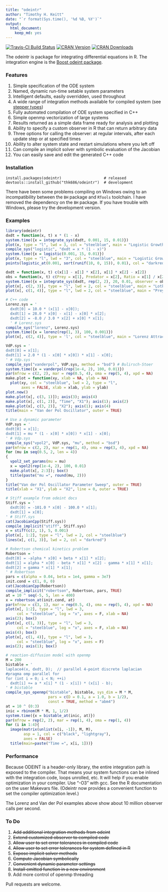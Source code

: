 ```yaml
---
title: "odeintr"
author: "Timothy H. Keitt"
date: "`r format(Sys.time(), '%d %B, %Y')`"
output:
  html_document:
    keep_md: yes
---
```


[![Travis-CI Build Status](https://travis-ci.org/thk686/odeintr.svg?branch=master)](https://travis-ci.org/thk686/odeintr) [![CRAN Version](http://www.r-pkg.org/badges/version/odeintr)](http://www.r-pkg.org/badges/version/odeintr) [![CRAN Downloads](http://cranlogs.r-pkg.org/badges/odeintr)](http://cran.rstudio.com/web/packages/odeintr/index.html)

The odeintr is package for integrating differential equations in R. The integration engine is
the [Boost odeint package](http://www.odeint.com).

### Features

1. Simple specification of the ODE system
1. Named, dynamic run-time setable system parameters
1. Intelligent defaults, easily overridden, used throughout
1. A wide range of integration methods available for compiled system (see [stepper types](http://www.boost.org/doc/libs/1_58_0/libs/numeric/odeint/doc/html/boost_numeric_odeint/odeint_in_detail/steppers.html#boost_numeric_odeint.odeint_in_detail.steppers.stepper_overview))
1. Fully automated compilation of ODE system specified in C++
1. Simple openmp vectorization of large systems
1. Results returned as a simple data frame ready for analysis and plotting
1. Ability to specify a custom observer in R that can return arbitrary data
1. Three options for calling the observer: at regular intervals, after each update step or at specified times
1. Ability to alter system state and restart simulations where you left off
1. Can compile an implicit solver with symbolic evaluation of the Jacobian
1. You can easily save and edit the generated C++ code

### Installation

```
install.packages(odeintr)                   # released
devtools::install_github("thk686/odeintr")  # development
```

There have been some problems compiling on Windows owing to an incompatibility between
the `BH` package and `RTools` toolchain. I have removed the dependency on the `BH`
package. If you have trouble with Windows, please try the development version.

### Examples

```r
library(odeintr)
dxdt = function(x, t) x * (1 - x)
system.time({x = integrate_sys(dxdt, 0.001, 15, 0.01)})
plot(x, type = "l", lwd = 3, col = "steelblue", main = "Logistic Growth")
compile_sys("logistic", "dxdt = x * (1 - x)")
system.time({x = logistic(0.001, 15, 0.01)})
plot(x, type = "l", lwd = "3", col = "steelblue", main = "Logistic Growth")
points(logistic_at(0.001, sort(runif(10, 0, 15)), 0.01), col = "darkred")
```

```r
dxdt = function(x, t) c(x[1] - x[1] * x[2], x[1] * x[2] - x[2])
obs = function(x, t) c(Prey = x[1], Predator = x[2], Ratio = x[1] / x[2])
system.time({x = integrate_sys(dxdt, rep(2, 2), 20, 0.01, observer = obs)})
plot(x[, c(2, 3)], type = "l", lwd = 2, col = "steelblue", main = "Lotka-Volterra Phase Plot")
plot(x[, c(1, 4)], type = "l", lwd = 2, col = "steelblue", main = "Prey-Predator Ratio")
```

```r
# C++ code
Lorenz.sys = '
  dxdt[0] = 10.0 * (x[1] - x[0]);
  dxdt[1] = 28.0 * x[0] - x[1] - x[0] * x[2];
  dxdt[2] = -8.0 / 3.0 * x[2] + x[0] * x[1];
  ' # Lorenz.sys
compile_sys("lorenz", Lorenz.sys)
system.time({x = lorenz(rep(1, 3), 100, 0.001)})
plot(x[, c(2, 4)], type = 'l', col = "steelblue", main = "Lorenz Attractor")
```

```r
VdP.sys = '
dxdt[0] = x[1];
dxdt[1] = 2.0 * (1 - x[0] * x[0]) * x[1] - x[0];
' # Vdp.sys
compile_sys("vanderpol", VdP.sys, method = "bsd") # Bulirsch-Stoer
system.time({x = vanderpol(rep(1e-4, 2), 100, 0.01)})
par(mfrow = c(2, 2), mar = rep(0.5, 4), oma = rep(5, 4), xpd = NA)
make.plot = function(xy, xlab = NA, ylab = NA)
  plot(xy, col = "steelblue", lwd = 2, type = "l",
       axes = FALSE, xlab = xlab, ylab = ylab)
plot.new()
make.plot(x[, c(3, 1)]); axis(3); axis(4)
make.plot(x[, c(1, 2)], "Time", "X1"); axis(1); axis(2)
make.plot(x[, c(3, 2)], "X2"); axis(1); axis(4)
title(main = "Van der Pol Oscillator", outer = TRUE)
```

```r
# Use a dynamic parameter
VdP.sys = '
dxdt[0] = x[1];
dxdt[1] = mu * (1 - x[0] * x[0]) * x[1] - x[0];
' # Vdp.sys
compile_sys("vpol2", VdP.sys, "mu", method = "bsd")
par(mfrow = c(2, 2), mar = rep(1, 4), oma = rep(3, 4), xpd = NA)
for (mu in seq(0.5, 2, len = 4))
{
  vpol2_set_params(mu = mu)
  x = vpol2(rep(1e-4, 2), 100, 0.01)
  make.plot(x[, 2:3]); box()
  title(paste("mu =", round(mu, 2)))
}
title("Van der Pol Oscillator Parameter Sweep", outer = TRUE)
title(xlab = "X1", ylab = "X2", line = 0, outer = TRUE)
```

```r
# Stiff example from odeint docs
Stiff.sys = '
  dxdt[0] = -101.0 * x[0] - 100.0 * x[1];
  dxdt[1] = x[0];
' # Stiff.sys
cat(JacobianCpp(Stiff.sys))
compile_implicit("stiff", Stiff.sys)
x = stiff(c(2, 1), 5, 0.001)
plot(x[, 1:2], type = "l", lwd = 2, col = "steelblue")
lines(x[, c(1, 3)], lwd = 2, col = "darkred")
```


```r
# Robertson chemical kinetics problem
Robertson = '
dxdt[0] = -alpha * x[0] + beta * x[1] * x[2];
dxdt[1] = alpha * x[0] - beta * x[1] * x[2] - gamma * x[1] * x[1];
dxdt[2] = gamma * x[1] * x[1];
' # Robertson
pars = c(alpha = 0.04, beta = 1e4, gamma = 3e7)
init.cond = c(1, 0, 0)
cat(JacobianCpp(Robertson))
compile_implicit("robertson", Robertson, pars, TRUE)
at = 10 ^ seq(-5, 5, len = 400)
x = robertson_at(init.cond, at)
par(mfrow = c(3, 1), mar = rep(0.5, 4), oma = rep(5, 4), xpd = NA)
plot(x[, 1:2], type = "l", lwd = 3,
     col = "steelblue", log = "x", axes = F, xlab = NA)
axis(2); box()
plot(x[, c(1, 3)], type = "l", lwd = 3,
     col = "steelblue", log = "x", axes = F, xlab = NA)
axis(4); box()
plot(x[, c(1, 4)], type = "l", lwd = 3,
     col = "steelblue", log = "x", axes = F)
axis(2); axis(1); box()
```

```r
# reaction-diffusion model with openmp
M = 200
bistable = '
laplace4(x, dxdt, D);  // parallel 4-point discrete laplacian
#pragma omp parallel for
for (int i = 0; i < N; ++i)
  dxdt[i] += a * x[i] * (1 - x[i]) * (x[i] - b);
' # bistable
compile_sys_openmp("bistable", bistable, sys_dim = M * M,
                   pars = c(D = 0.1, a = 1.0, b = 1/2),
                   const = TRUE, method = "abm4")
at = 10 ^ (0:3)
inic = rbinom(M * M, 1, 1/2)
system.time({x = bistable_at(inic, at)})
par(mfrow = rep(2, 2), mar = rep(1, 4), oma = rep(1, 4))
for (i in 1:4){
  image(matrix(unlist(x[i, -1]), M, M),
        asp = 1, col = c("black", "lightgray"),
        axes = FALSE)
  title(main=paste("Time =", x[i, 1]))}
```

### Performance

Because ODEINT is a header-only library, the entire integration path is exposed to the compiler. That means your system functions can be inlined with the integration code, loops unrolled, etc. It will help if you enable optimization in your compiler. Use "-O3" with gcc. See the R documentation on the user Makevars file. (Odeintr now provides a convenient function to set the compiler
optimization level.)

The Lorenz  and Van der Pol examples above show about 10 million observer calls per second.

### To Do

1. ~~Add additional integration methods from odeint~~
1. ~~Extend customized observer to compiled code~~
1. ~~Allow user to set error tolerances in compiled code~~
1. ~~Allow user to set error tolerances for system defined in R~~
1. ~~Expose implicit solver methods~~
1. ~~Compute Jacobian symbolically~~
1. ~~Convenient dynamic parameter settings~~
1. ~~Install emitted function in a new environment~~
1. Add more control of openmp threading

Pull requests are welcome.

